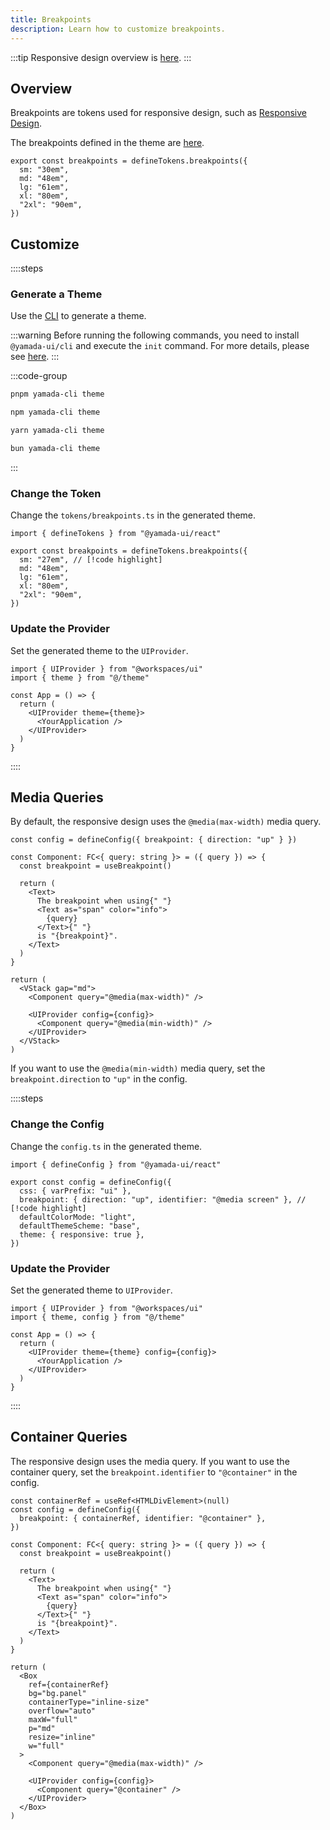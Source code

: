 ```yaml
---
title: Breakpoints
description: Learn how to customize breakpoints.
---
```


:::tip
Responsive design overview is [here](/docs/styling/responsive-design).
:::

## Overview

Breakpoints are tokens used for responsive design, such as [Responsive Design](/docs/styling/responsive-design).

The breakpoints defined in the theme are [here](https://github.com/yamada-ui/yamada-ui/blob/main/packages/react/src/theme/tokens/breakpoints.ts).

```tsx
export const breakpoints = defineTokens.breakpoints({
  sm: "30em",
  md: "48em",
  lg: "61em",
  xl: "80em",
  "2xl": "90em",
})
```

## Customize

::::steps

### Generate a Theme

Use the [CLI](/docs/theming/cli) to generate a theme.

:::warning
Before running the following commands, you need to install `@yamada-ui/cli` and execute the `init` command. For more details, please see [here](/docs/get-started/cli).
:::

:::code-group

```bash [pnpm]
pnpm yamada-cli theme
```

```bash [npm]
npm yamada-cli theme
```

```bash [yarn]
yarn yamada-cli theme
```

```bash [bun]
bun yamada-cli theme
```

:::

### Change the Token

Change the `tokens/breakpoints.ts` in the generated theme.

```tsx title="theme/tokens/breakpoints.ts"
import { defineTokens } from "@yamada-ui/react"

export const breakpoints = defineTokens.breakpoints({
  sm: "27em", // [!code highlight]
  md: "48em",
  lg: "61em",
  xl: "80em",
  "2xl": "90em",
})
```

### Update the Provider

Set the generated theme to the `UIProvider`.

```tsx {2,6}
import { UIProvider } from "@workspaces/ui"
import { theme } from "@/theme"

const App = () => {
  return (
    <UIProvider theme={theme}>
      <YourApplication />
    </UIProvider>
  )
}
```

::::

## Media Queries

By default, the responsive design uses the `@media(max-width)` media query.

```tsx preview functional
const config = defineConfig({ breakpoint: { direction: "up" } })

const Component: FC<{ query: string }> = ({ query }) => {
  const breakpoint = useBreakpoint()

  return (
    <Text>
      The breakpoint when using{" "}
      <Text as="span" color="info">
        {query}
      </Text>{" "}
      is "{breakpoint}".
    </Text>
  )
}

return (
  <VStack gap="md">
    <Component query="@media(max-width)" />

    <UIProvider config={config}>
      <Component query="@media(min-width)" />
    </UIProvider>
  </VStack>
)
```

If you want to use the `@media(min-width)` media query, set the `breakpoint.direction` to `"up"` in the config.

::::steps

### Change the Config

Change the `config.ts` in the generated theme.

```tsx title="theme/config.ts"
import { defineConfig } from "@yamada-ui/react"

export const config = defineConfig({
  css: { varPrefix: "ui" },
  breakpoint: { direction: "up", identifier: "@media screen" }, // [!code highlight]
  defaultColorMode: "light",
  defaultThemeScheme: "base",
  theme: { responsive: true },
})
```

### Update the Provider

Set the generated theme to `UIProvider`.

```tsx {2,6}
import { UIProvider } from "@workspaces/ui"
import { theme, config } from "@/theme"

const App = () => {
  return (
    <UIProvider theme={theme} config={config}>
      <YourApplication />
    </UIProvider>
  )
}
```

::::

## Container Queries

The responsive design uses the media query. If you want to use the container query, set the `breakpoint.identifier` to `"@container"` in the config.

```tsx preview functional
const containerRef = useRef<HTMLDivElement>(null)
const config = defineConfig({
  breakpoint: { containerRef, identifier: "@container" },
})

const Component: FC<{ query: string }> = ({ query }) => {
  const breakpoint = useBreakpoint()

  return (
    <Text>
      The breakpoint when using{" "}
      <Text as="span" color="info">
        {query}
      </Text>{" "}
      is "{breakpoint}".
    </Text>
  )
}

return (
  <Box
    ref={containerRef}
    bg="bg.panel"
    containerType="inline-size"
    overflow="auto"
    maxW="full"
    p="md"
    resize="inline"
    w="full"
  >
    <Component query="@media(max-width)" />

    <UIProvider config={config}>
      <Component query="@container" />
    </UIProvider>
  </Box>
)
```
